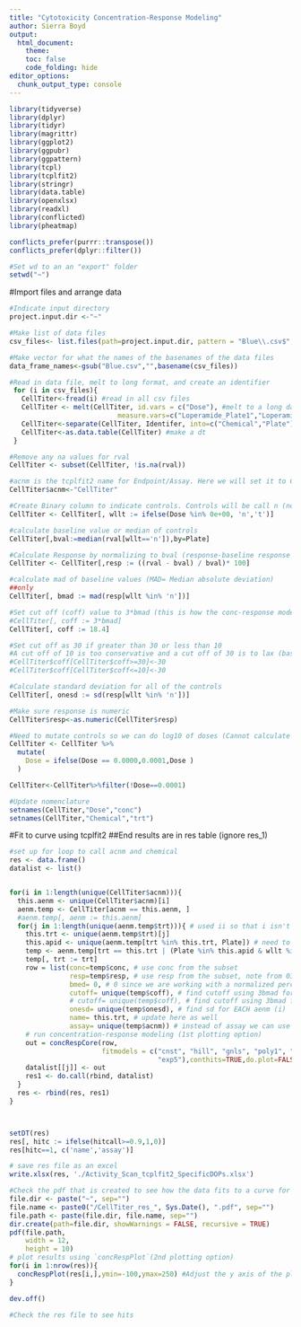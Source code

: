 ---
title: "Cytotoxicity Concentration-Response Modeling"
author: Sierra Boyd
output:
  html_document:
    theme:
    toc: false
    code_folding: hide
editor_options: 
  chunk_output_type: console
---
```{r load packages}

library(tidyverse)
library(dplyr)
library(tidyr)
library(magrittr)
library(ggplot2)
library(ggpubr)
library(ggpattern)
library(tcpl)
library(tcplfit2)
library(stringr)
library(data.table)
library(openxlsx)
library(readxl)
library(conflicted)
library(pheatmap)

conflicts_prefer(purrr::transpose())
conflicts_prefer(dplyr::filter())

```

```{r}
#Set wd to an an "export" folder
setwd("~")
```


#Import files and arrange data
```{r}
#Indicate input directory
project.input.dir <-"~"

#Make list of data files 
csv_files<- list.files(path=project.input.dir, pattern = "Blue\\.csv$", recursive = T, full.names = T) 

#Make vector for what the names of the basenames of the data files
data_frame_names<-gsub("Blue.csv","",basename(csv_files))

#Read in data file, melt to long format, and create an identifier
 for (i in csv_files){
   CellTiter<-fread(i) #read in all csv files
   CellTiter <- melt(CellTiter, id.vars = c("Dose"), #melt to a long data format
                           measure.vars=c("Loperamide_Plate1","Loperamide_Plate2","Loperamide_Plate3","Dieldrin_Plate1","Dieldrin_Plate2","Dieldrin_Plate3","Dieldrin_Plate4","Deltamethrin_Plate1","Deltamethrin_Plate2","Deltamethrin_Plate3","Deltamethrin_Plate4","Glyphosate_Plate1","Glyphosate_Plate2","Glyphosate_Plate3","Glyphosate_Plate4"),variable.name="Identifer", value.name="rval")
   CellTiter<-separate(CellTiter, Identifer, into=c("Chemical","Plate"), sep="_") #Separate column names into chemical ankd plate 
   CellTiter<-as.data.table(CellTiter) #make a dt
 }

```


```{r}
#Remove any na values for rval
CellTiter <- subset(CellTiter, !is.na(rval))

#acnm is the tcplfit2 name for Endpoint/Assay. Here we will set it to CellTiter
CellTiter$acnm<-"CellTiter"

#Create Binary column to indicate controls. Controls will be call n (non-treated), treated cells will be called t. wllt=well treatment
CellTiter <- CellTiter[, wllt := ifelse(Dose %in% 0e+00, 'n','t')]

#calculate baseline value or median of controls
CellTiter[,bval:=median(rval[wllt=='n']),by=Plate]

#Calculate Response by normalizing to bval (response-baseline response / baseline response *100)
CellTiter <- CellTiter[,resp := ((rval - bval) / bval)* 100]

#calculate mad of baseline values (MAD= Median absolute deviation)
##only 
CellTiter[, bmad := mad(resp[wllt %in% 'n'])]

#Set cut off (coff) value to 3*bmad (this is how the conc-response modeling determines a hit by assessing if a response value deviates from the median greater than the cut off value )
#CellTiter[, coff := 3*bmad]
CellTiter[, coff := 18.4]

#Set cut off as 30 if greater than 30 or less than 10
#A cut off of 10 is too conservative and a cut off of 30 is to lax (based on historical values from the Shafer Lab)
#CellTiter$coff[CellTiter$coff>=30]<-30
#CellTiter$coff[CellTiter$coff<=10]<-30

#Calculate standard deviation for all of the controls 
CellTiter[, onesd := sd(resp[wllt %in% 'n'])]

#Make sure response is numeric
CellTiter$resp<-as.numeric(CellTiter$resp)

#Need to mutate controls so we can do log10 of doses (Cannot calculate log10 of 0 value, so set 0 to a very low number such as 0.0001)
CellTiter <- CellTiter %>%
  mutate(
    Dose = ifelse(Dose == 0.0000,0.0001,Dose )
  )

CellTiter<-CellTiter%>%filter(!Dose==0.0001)

#Update nomenclature
setnames(CellTiter,"Dose","conc")
setnames(CellTiter,"Chemical","trt")


```

#Fit to curve using tcplfit2
##End results are in res table (ignore res_1)
```{r}
#set up for loop to call acnm and chemical 
res <- data.frame()
datalist <- list()


for(i in 1:length(unique(CellTiter$acnm))){
  this.aenm <- unique(CellTiter$acnm)[i]
  aenm.temp <- CellTiter[acnm == this.aenm, ]
  #aenm.temp[, aenm := this.aenm]
  for(j in 1:length(unique(aenm.temp$trt))){ # used ii so that i isn't being overwritten
    this.trt <- unique(aenm.temp$trt)[j]
    this.apid <- unique(aenm.temp[trt %in% this.trt, Plate]) # need to subset by apid
    temp <- aenm.temp[trt == this.trt | (Plate %in% this.apid & wllt %in% 'n'), ]
    temp[, trt := trt]
    row = list(conc=temp$conc, # use conc from the subset
               resp=temp$resp, # use resp from the subset, note from 03/04/2024: resp is not getting updated by chemical it's all the same for each row
               bmed= 0, # 0 since we are working with a normalized percent scale
               cutoff= unique(temp$coff), # find cutoff using 3bmad for EACH aenm (i)
               # cutoff= unique(temp$coff), # find cutoff using 3bmad for EACH aenm (i)
               onesd= unique(temp$onesd), # find sd for EACH aenm (i)
               name= this.trt, # update here as well
               assay= unique(temp$acnm)) # instead of assay we can use this to identify the endpoint for each curve fit 
    # run concentration-response modeling (1st plotting option)
    out = concRespCore(row,
                       fitmodels = c("cnst", "hill", "gnls", "poly1", "poly2", "pow", "exp2", "exp3", "exp4",
                                     "exp5"),conthits=TRUE,do.plot=FALSE)
    datalist[[j]] <- out
    res1 <- do.call(rbind, datalist)
  }  
  res <- rbind(res, res1)
}



setDT(res)
res[, hitc := ifelse(hitcall>=0.9,1,0)]
res[hitc==1, c('name','assay')] 

# save res file as an excel
write.xlsx(res, './Activity_Scan_tcplfit2_SpecificDOPs.xlsx')

#Check the pdf that is created to see how the data fits to a curve for conc-response modeling
file.dir <- paste("~", sep="")
file.name <- paste0("/CellTiter_res_", Sys.Date(), ".pdf", sep="")
file.path <- paste(file.dir, file.name, sep="")
dir.create(path=file.dir, showWarnings = FALSE, recursive = TRUE)
pdf(file.path, 
    width = 12, 
    height = 10)
# plot results using `concRespPlot`(2nd plotting option)
for(i in 1:nrow(res)){
  concRespPlot(res[i,],ymin=-100,ymax=250) #Adjust the y axis of the plots here
}

dev.off()

#Check the res file to see hits 
```

